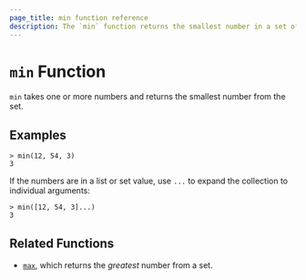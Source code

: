 ```yaml
---
page_title: min function reference
description: The `min` function returns the smallest number in a set of one or more numbers. Learn how to use the `min` function in Packer templates.
---
```


# `min` Function

`min` takes one or more numbers and returns the smallest number from the set.

## Examples

```shell-session
> min(12, 54, 3)
3
```

If the numbers are in a list or set value, use `...` to expand the collection
to individual arguments:

```shell-session
> min([12, 54, 3]...)
3
```

## Related Functions

- [`max`](/packer/docs/templates/hcl_templates/functions/numeric/max), which returns the _greatest_ number from a set.
